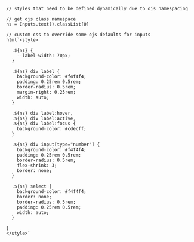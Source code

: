 ```ojs
// styles that need to be defined dynamically due to ojs namespacing

// get ojs class namespace
ns = Inputs.text().classList[0]

// custom css to override some ojs defaults for inputs
html`<style>

  .${ns} {
    --label-width: 70px;
  }

  .${ns} div label {
    background-color: #f4f4f4;
    padding: 0.25rem 0.5rem;
    border-radius: 0.5rem;
    margin-right: 0.25rem;
    width: auto;
  }
  
  .${ns} div label:hover,
  .${ns} div label:active,
  .${ns} div label:focus {
    background-color: #cdecff;
  }
  
  .${ns} div input[type="number"] {
    background-color: #f4f4f4;
    padding: 0.25rem 0.5rem;
    border-radius: 0.5rem;
    flex-shrink: 3;
    border: none;
  }
  
  .${ns} select {
    background-color: #f4f4f4;
    border: none;
    border-radius: 0.5rem;
    padding: 0.25rem 0.5rem;
    width: auto;
  }
  
}
</style>`
```
